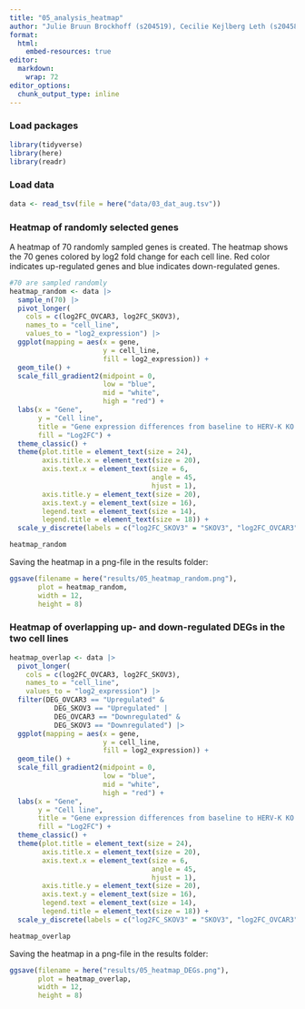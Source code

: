 ```yaml
---
title: "05_analysis_heatmap"
author: "Julie Bruun Brockhoff (s204519), Cecilie Kejlberg Leth (s204584), Amalie Drud Nielsen (s204560), Chrysillis Hellemann Polhaus (s153664), Lise Lotte Eriksen (s154123)"
format: 
  html:
    embed-resources: true
editor: 
  markdown: 
    wrap: 72
editor_options: 
  chunk_output_type: inline
---
```


### Load packages

```r
library(tidyverse)
library(here)
library(readr)
```

### Load data

```r
data <- read_tsv(file = here("data/03_dat_aug.tsv"))
```

### Heatmap of randomly selected genes

A heatmap of 70 randomly sampled genes is created. The heatmap shows the
70 genes colored by log2 fold change for each cell line. Red color
indicates up-regulated genes and blue indicates down-regulated genes.

```r
#70 are sampled randomly
heatmap_random <- data |>
  sample_n(70) |> 
  pivot_longer(
    cols = c(log2FC_OVCAR3, log2FC_SKOV3), 
    names_to = "cell_line", 
    values_to = "log2_expression") |>
  ggplot(mapping = aes(x = gene,
                       y = cell_line,
                       fill = log2_expression)) +
  geom_tile() +
  scale_fill_gradient2(midpoint = 0,
                       low = "blue",
                       mid = "white",
                       high = "red") +
  labs(x = "Gene",
       y = "Cell line",
       title = "Gene expression differences from baseline to HERV-K KO in \nSKOV3 and OVCAR3 cells",
       fill = "Log2FC") +
  theme_classic() +
  theme(plot.title = element_text(size = 24),
        axis.title.x = element_text(size = 20),
        axis.text.x = element_text(size = 6,
                                   angle = 45, 
                                   hjust = 1),
        axis.title.y = element_text(size = 20),
        axis.text.y = element_text(size = 16),
        legend.text = element_text(size = 14),
        legend.title = element_text(size = 18)) +
  scale_y_discrete(labels = c("log2FC_SKOV3" = "SKOV3", "log2FC_OVCAR3" = "OVCAR3"))

heatmap_random
```

Saving the heatmap in a png-file in the results folder:

```r
ggsave(filename = here("results/05_heatmap_random.png"),
       plot = heatmap_random,
       width = 12, 
       height = 8)
```

### Heatmap of overlapping up- and down-regulated DEGs in the two cell lines

```r
heatmap_overlap <- data |>
  pivot_longer(
    cols = c(log2FC_OVCAR3, log2FC_SKOV3), 
    names_to = "cell_line", 
    values_to = "log2_expression") |>
  filter(DEG_OVCAR3 == "Upregulated" &
           DEG_SKOV3 == "Upregulated" |
           DEG_OVCAR3 == "Downregulated" &
           DEG_SKOV3 == "Downregulated") |>
  ggplot(mapping = aes(x = gene,
                       y = cell_line,
                       fill = log2_expression)) +
  geom_tile() +
  scale_fill_gradient2(midpoint = 0,
                       low = "blue",
                       mid = "white",
                       high = "red") +
  labs(x = "Gene",
       y = "Cell line",
       title = "Gene expression differences from baseline to HERV-K KO in \nSKOV3 and OVCAR3 cells for overlapping DEGs",
       fill = "Log2FC") +
  theme_classic() +
  theme(plot.title = element_text(size = 24),
        axis.title.x = element_text(size = 20),
        axis.text.x = element_text(size = 6,
                                   angle = 45, 
                                   hjust = 1),
        axis.title.y = element_text(size = 20),
        axis.text.y = element_text(size = 16),
        legend.text = element_text(size = 14),
        legend.title = element_text(size = 18)) +
  scale_y_discrete(labels = c("log2FC_SKOV3" = "SKOV3", "log2FC_OVCAR3" = "OVCAR3"))

heatmap_overlap
```

Saving the heatmap in a png-file in the results folder:

```r
ggsave(filename = here("results/05_heatmap_DEGs.png"),
       plot = heatmap_overlap,
       width = 12, 
       height = 8)
```
